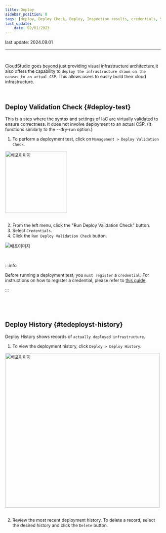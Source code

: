 ```yaml
---
title: Deploy
sidebar_position: 8
tags: [deploy, Deploy Check, Deploy, Inspection results, credentials, Start]
last_update:
    date: 02/01/2023
---
```



<span className="theme-doc-version-badge badge badge--secondary">
    last update: 2024.09.01
</span>

<hr />
<br />

CloudStudio goes beyond just providing visual infrastructure architecture,it also offers the capability to
`deploy the infrastructure drawn on the canvas to an actual CSP`. This allows users to easily build their cloud infrastructure.

<p>&nbsp;</p>

## Deploy Validation Check {#deploy-test}

This is a step where the syntax and settings of IaC are virtually validated to ensure correctness.
It does not involve deployment to an actual CSP.
(It functions similarly to the --dry-run option.)

1. To perform a deployment test, click on `Management > Deploy Validation Check`.

<div className={styles.imgWrap}>
    <img src={deploy03} width="200px" alt="배포이미지" />
</div>

<br />

2. From the left menu, click the "Run Deploy Validation Check" button.
3. Select `Credentials`.
4. Click the `Run Deploy Validation Check` button.

<div className={styles.imgWrap}>
    <img src={deploy02} alt="배포이미지" />
</div>

<p>&nbsp;</p>

:::info

Before running a deployment test, you `must register` a `credential`.
For instructions on how to register a credential, please refer to [this guide](/docs/credential/createCredential).

:::

<p>&nbsp;</p>
<p>&nbsp;</p>

## Deploy History {#tedeployst-history}

Deploy History shows records of `actually deployed infrastructure`.

1. To view the deployment history, click `Deploy > Deploy History`.

<div className={styles.imgWrap}>
    <img src={deploy01} width="500px" alt="배포이미지" />
</div>

<br />

2. Review the most recent deployment history. To delete a record, select the desired history and click the `Delete` button.
